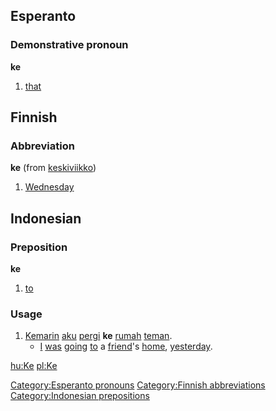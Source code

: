 ==Esperanto==

===Demonstrative pronoun===
'''ke'''

#[[that]]

==Finnish==

===Abbreviation===
'''ke''' (from [[keskiviikko]])

#[[Wednesday]]

==Indonesian==

===Preposition===
'''ke'''

#[[to]]

===Usage===
#[[kemarin|Kemarin]] [[aku]] [[pergi]] '''ke''' [[rumah]] [[teman]].
#*[[I]] [[be|was]] [[go]]ing [[to]] a [[friend]]'s [[home]], [[yesterday]].

[[Category:Esperanto pronouns]]
[[Category:Finnish abbreviations]]
[[Category:Indonesian prepositions]]

[[hu:Ke]]
[[pl:Ke]]